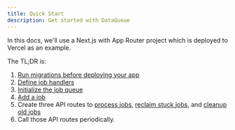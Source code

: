 ```yaml
---
title: Quick Start
description: Get started with DataQueue
---
```


In this docs, we'll use a Next.js with App Router project which is deployed to Vercel as an example.

The TL;DR is:

1. [Run migrations before deploying your app](/usage/database-migration)
2. [Define job handlers](/usage/job-handlers)
3. [Initialize the job queue](/usage/init-queue)
4. [Add a job](/usage/add-job)
5. Create three API routes to [process jobs](/usage/process-jobs), [reclaim stuck jobs](/usage/reclaim-jobs), and [cleanup old jobs](/usage/cleanup-jobs)
6. Call those API routes periodically.
